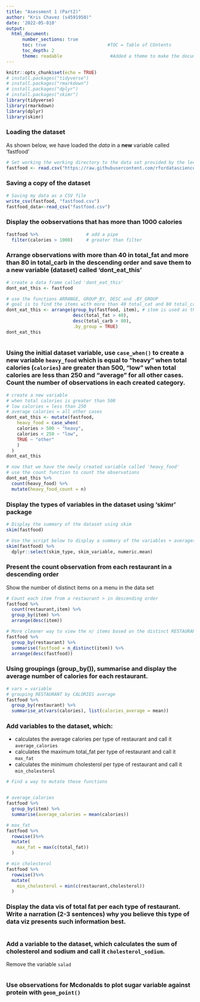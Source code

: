 ```yaml
---
title: "Asessment 1 (Part2)"
author: "Kris Chavez (s4591950)"
date: '2022-05-010'
output: 
  html_document:
      number_sections: true           
      toc: true                       #TOC = Table of COntents
      toc_depth: 2
      theme: readable                  #Added a theme to make the document more appealing
---
```


```r
knitr::opts_chunk$set(echo = TRUE)
# install.packages("tidyverse")
# install.packages("rmarkdown")
# install.packages("dplyr")
# install.packages("skimr")
library(tidyverse)
library(rmarkdown)
library(dplyr)
library(skimr)
```


### Loading the dataset
As shown below, we have loaded the *data* in a **new** variable called 'fastfood'
```r
# Set working the working directory to the data set provided by the lecturer
fastfood <- read.csv("https://raw.githubusercontent.com/rfordatascience/tidytuesday/master/data/2018/2018-09-04/fastfood_calories.csv")
```


### Saving a copy of the dataset
``` r
# Saving my data as a CSV file
write_csv(fastfood, "fastfood.csv")
fastfood_data<-read_csv("fastfood.csv")
```


### Display the oobservations that has more than 1000 calories
``` r
fastfood %>%                  # add a pipe
  filter(calories > 1000)     # greater than filter
```


### Arrange observations with more than 40 in total_fat and more than 80 in total_carb in the descending order and save them to a new variable (dataset) called 'dont_eat_this'
``` r
# create a data frame called 'dont_eat_this'
dont_eat_this <- fastfood

# use the functions ARRANGE, GROUP_BY, DESC and .BY_GROUP
# goal is to find the items with more than 40 total_cat and 80 total_carb
dont_eat_this <- arrange(group_by(fastfood, item), # item is used as the key column to group
                         desc(total_fat > 40), 
                         desc(total_carb > 80),
                         .by_group = TRUE)
dont_eat_this
  
```


### Using the initial dataset variable, use `case_when()` to create a new variable `heavy_food` which is equal to "heavy" when total calories (`calories`) are greater than 500, "low" when total calories are less than 250 and "average" for all other cases. Count the number of observations in each created category.
``` r
# create a new variable
# when total calories is greater than 500
# low calories = less than 250
# average calories = all other cases
dont_eat_this <- mutate(fastfood,
    heavy_food = case_when(
    calories > 500 ~ "heavy",
    calories < 250 ~ "low",
    TRUE ~ "other"
    )
  )
dont_eat_this

# now that we have the newly created variable called 'heavy_food'
# use the count function to count the observations
dont_eat_this %>%
  count(heavy_food) %>%
  mutate(heavy_food_count = n)

```


### Display the types of variables in the dataset using 'skimr' package
``` r
# Display the summary of the dataset using skim
skim(fastfood)

# Use the script below to display a summary of the variables + averages of the data set
skim(fastfood) %>%
  dplyr::select(skim_type, skim_variable, numeric.mean)
```


### Present the count observation from each restaurant in a descending order

Show the number of distinct items on a menu in the data set
``` r
# Count each item from a restaurant > in descending order
fastfood %>%
  count(restaurant,item) %>%
  group_by(item) %>%
  arrange(desc(item))

# More cleaner way to view the n/ items based on the distinct RESTAURANT
fastfood %>%
  group_by(restaurant) %>%
  summarise(fastfood = n_distinct(item)) %>%
  arrange(desc(fastfood))
```


### Using groupings (group_by()), summarise and display the average number of calories for each restaurant.
``` r
# vars = variable
# grouping RESTAURANT by CALORIES average
fastfood %>%
  group_by(restaurant) %>%
  summarise_at(vars(calories), list(calories_average = mean))
```


### Add variables to the dataset, which:
-  calculates the average calories per type of restaurant and call it `average_calories` 
-  calculates the maximum total_fat per type of restaurant and call it `max_fat` 
-  calculates the minimum cholesterol per type of restaurant and call it `min_cholesterol` 
``` r
# Find a way to mutate these functions


# average_calories
fastfood %>%
  group_by(item) %>%
  summarise(average_calories = mean(calories))

# max_fat
fastfood %>%
  rowwise()%>%
  mutate(
    max_fat = max(c(total_fat))
  )

# min cholesterol
fastfood %>%
  rowwise()%>%
  mutate(
    min_cholesterol = min(c(restaurant,cholesterol))
  )
```


### Display the data vis of total fat per each type of restaurant. Write a narration (2-3 sentences) why you believe this type of data viz presents such information best. 
``` r

```

### Add a variable to the dataset, which calculates the sum of cholesterol and sodium and call it `cholesterol_sodium`.

Remove the variable `salad`
``` r

```


### Use observations for Mcdonalds to plot sugar variable against protein with `geom_point()` 
``` r

```





